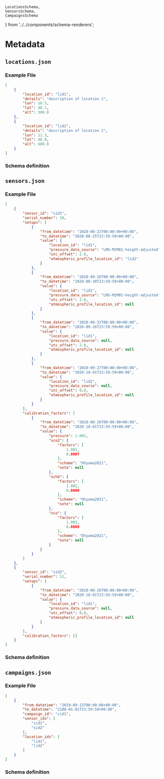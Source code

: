     LocationsSchema,
    SensorsSchema,
    CampaignsSchema
} from '../../components/schema-renderers';

# Metadata

## `locations.json`

### Example File

```json
[
    {
        "location_id": "lid1",
        "details": "description of location 1",
        "lon": 10.5,
        "lat": 48.1,
        "alt": 500.0
    },
    {
        "location_id": "lid2",
        "details": "description of location 2",
        "lon": 11.3,
        "lat": 48.0,
        "alt": 600.0
    }
]
```

### Schema definition

<LocationsSchema />

## `sensors.json`

### Example File

```json
[
    {
        "sensor_id": "sid1",
        "serial_number": 50,
        "setups": [
            {
                "from_datetime": "2020-08-22T00:00:00+00:00",
                "to_datetime": "2020-08-25T23:59:59+00:00",
                "value": {
                    "location_id": "lid1",
                    "pressure_data_source": "LMU-MIM01-height-adjusted",
                    "utc_offset": 2.0,
                    "atmospheric_profile_location_id": "lid2"
                }
            },
            {
                "from_datetime": "2020-08-26T00:00:00+00:00",
                "to_datetime": "2020-08-30T23:59:59+00:00",
                "value": {
                    "location_id": "lid1",
                    "pressure_data_source": "LMU-MIM01-height-adjusted",
                    "utc_offset": 2.0,
                    "atmospheric_profile_location_id": null
                }
            },
            {
                "from_datetime": "2020-08-31T00:00:00+00:00",
                "to_datetime": "2020-09-26T23:59:59+00:00",
                "value": {
                    "location_id": "lid1",
                    "pressure_data_source": null,
                    "utc_offset": 2.0,
                    "atmospheric_profile_location_id": null
                }
            },
            {
                "from_datetime": "2020-09-27T00:00:00+00:00",
                "to_datetime": "2020-10-01T23:59:59+00:00",
                "value": {
                    "location_id": "lid2",
                    "pressure_data_source": null,
                    "utc_offset": 0.0,
                    "atmospheric_profile_location_id": null
                }
            }
        ],
        "calibration_factors": [
            {
                "from_datetime": "2020-08-26T00:00:00+00:00",
                "to_datetime": "2020-10-01T23:59:59+00:00",
                "value": {
                    "pressure": 1.001,
                    "xco2": {
                        "factors": [
                            1.001,
                            0.0007
                        ],
                        "scheme": "Ohyama2021",
                        "note": null
                    },
                    "xch4": {
                        "factors": [
                            1.002,
                            0.0008
                        ],
                        "scheme": "Ohyama2021",
                        "note": null
                    },
                    "xco": {
                        "factors": [
                            1.003,
                            0.0009
                        ],
                        "scheme": "Ohyama2021",
                        "note": null
                    }
                }
            }
        ]
    },
    {
        "sensor_id": "sid2",
        "serial_number": 51,
        "setups": [
            {
                "from_datetime": "2020-08-26T00:00:00+00:00",
                "to_datetime": "2020-10-01T23:59:59+00:00",
                "value": {
                    "location_id": "lid1",
                    "pressure_data_source": null,
                    "utc_offset": 0.0,
                    "atmospheric_profile_location_id": null
                }
            }
        ],
        "calibration_factors": []
    }
]
```

### Schema definition

<SensorsSchema />

## `campaigns.json`

### Example File

```json
[
    {
        "from_datetime": "2019-09-13T00:00:00+00:00",
        "to_datetime": "2100-01-01T23:59:59+00:00",
        "campaign_id": "cid1",
        "sensor_ids": [
            "sid1",
            "sid2"
        ],
        "location_ids": [
            "lid1",
            "lid2"
        ]
    }
]
```

### Schema definition

<CampaignsSchema />